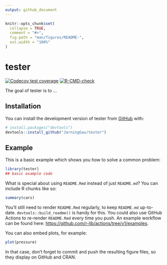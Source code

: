 ```yaml
---
output: github_document
---
```


<!-- README.md is generated from README.Rmd. Please edit that file -->

```r
knitr::opts_chunk$set(
  collapse = TRUE,
  comment = "#>",
  fig.path = "man/figures/README-",
  out.width = "100%"
)
```

# tester

<!-- badges: start -->
[![Codecov test coverage](https://codecov.io/gh/JarningGau/tester/branch/main/graph/badge.svg)](https://app.codecov.io/gh/JarningGau/tester?branch=main)
[![R-CMD-check](https://github.com/JarningGau/tester/actions/workflows/R-CMD-check.yaml/badge.svg)](https://github.com/JarningGau/tester/actions/workflows/R-CMD-check.yaml)
<!-- badges: end -->

The goal of tester is to ...

## Installation

You can install the development version of tester from [GitHub](https://github.com/) with:

``` r
# install.packages("devtools")
devtools::install_github("JarningGau/tester")
```

## Example

This is a basic example which shows you how to solve a common problem:

```r
library(tester)
## basic example code
```

What is special about using `README.Rmd` instead of just `README.md`? You can include R chunks like so:

```r
summary(cars)
```

You'll still need to render `README.Rmd` regularly, to keep `README.md` up-to-date. `devtools::build_readme()` is handy for this. You could also use GitHub Actions to re-render `README.Rmd` every time you push. An example workflow can be found here: <https://github.com/r-lib/actions/tree/v1/examples>.

You can also embed plots, for example:

```r
plot(pressure)
```

In that case, don't forget to commit and push the resulting figure files, so they display on GitHub and CRAN.
